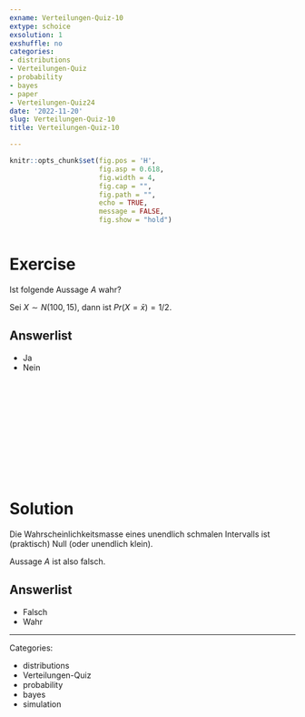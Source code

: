```yaml
---
exname: Verteilungen-Quiz-10
extype: schoice
exsolution: 1
exshuffle: no
categories:
- distributions
- Verteilungen-Quiz
- probability
- bayes
- paper
- Verteilungen-Quiz24
date: '2022-11-20'
slug: Verteilungen-Quiz-10
title: Verteilungen-Quiz-10

---
```






```r
knitr::opts_chunk$set(fig.pos = 'H',
                      fig.asp = 0.618,
                      fig.width = 4,
                      fig.cap = "", 
                      fig.path = "",
                      echo = TRUE,
                      message = FALSE,
                      fig.show = "hold")



```






# Exercise

Ist folgende Aussage $A$ wahr?

Sei $X \sim N(100,15)$, dann ist $Pr(X = \bar{x}) = 1/2$.


Answerlist
----------
* Ja
* Nein



</br>
</br>
</br>
</br>
</br>
</br>
</br>
</br>
</br>
</br>

# Solution

Die Wahrscheinlichkeitsmasse eines unendlich schmalen Intervalls ist (praktisch) Null (oder unendlich klein).

Aussage $A$ ist also falsch.


Answerlist
----------




* Falsch
* Wahr




---

Categories: 

- distributions
- Verteilungen-Quiz
- probability
- bayes
- simulation

